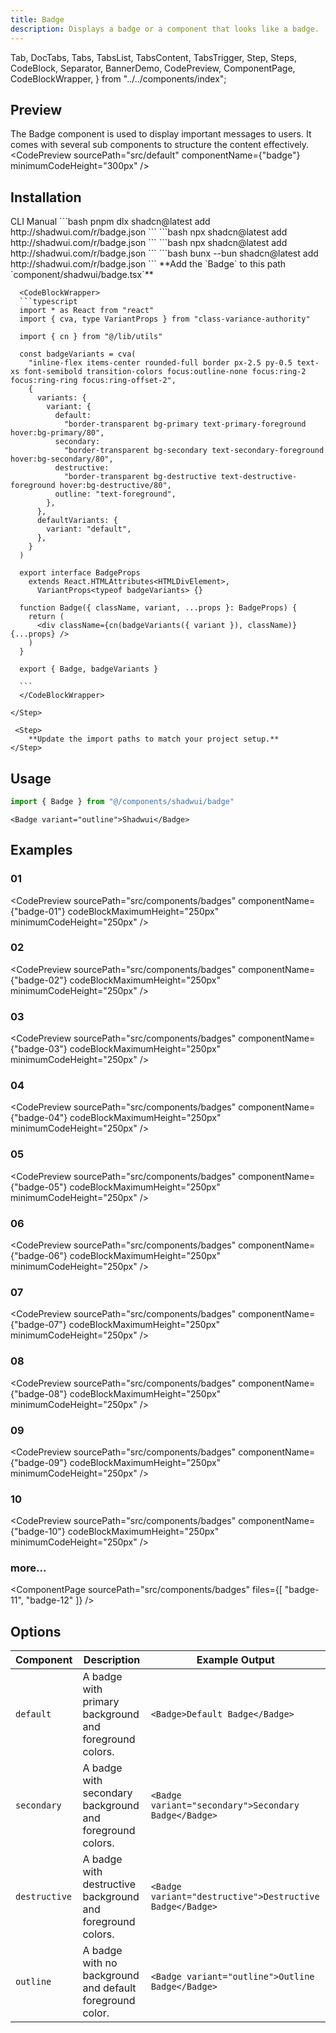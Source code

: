 ```yaml
---
title: Badge
description: Displays a badge or a component that looks like a badge.
---
```


  Tab,
  DocTabs,
  Tabs,
  TabsList,
  TabsContent,
  TabsTrigger,
  Step,
  Steps,
  CodeBlock,
  Separator,
  BannerDemo,
  CodePreview,
  ComponentPage,
  CodeBlockWrapper,
} from "../../components/index";

## Preview
The Badge component is used to display important messages to users. It comes with several sub components to structure the content effectively.
<CodePreview
  sourcePath="src/default"
  componentName={"badge"}
  minimumCodeHeight="300px"
/>

## Installation 
<Tabs defaultValue="cli">
  <TabsList className="pb-0 h-10 rounded-md bg-hidden">
    <TabsTrigger
      value="cli"
      className="rounded-sm px-2 py-1.5 data-[state=active]:text-chai data-[state=active]:underline data-[state=active]:underline-offset-10 data-[state=active]:decoration-3 hover:cursor-pointer data-[state=active]:bg-hidden data-[state=active]:shadow-none"
    >
      CLI
    </TabsTrigger>
    <TabsTrigger
      value="manual"
      className="rounded-sm px-2 py-1.5 data-[state=active]:text-chai data-[state=active]:underline data-[state=active]:underline-offset-10 data-[state=active]:decoration-3 hover:cursor-pointer data-[state=active]:bg-hidden data-[state=active]:shadow-none"
    >
      Manual
    </TabsTrigger>
  </TabsList>
  <Separator />
  <TabsContent value="cli" className="p-0 mt-0">
    <DocTabs items={["pnpm", "npm", "yarn", "bun"]}>
     <Tab value="pnpm">
        ```bash
        pnpm dlx shadcn@latest add http://shadwui.com/r/badge.json
        ```
      </Tab>
      <Tab value="npm">
        ```bash
        npx shadcn@latest add http://shadwui.com/r/badge.json
        ```
      </Tab>
      <Tab value="yarn">
        ```bash
        npx shadcn@latest add http://shadwui.com/r/badge.json
        ```
      </Tab>
      <Tab value="bun">
        ```bash
        bunx --bun shadcn@latest add http://shadwui.com/r/badge.json
        ```
      </Tab>
    </DocTabs>
  </TabsContent>

  <TabsContent value="manual" className="p-0 mt-0">
   <Steps>
    <Step>
      **Add the `Badge` to this path `component/shadwui/badge.tsx`**

      <CodeBlockWrapper>
      ```typescript
      import * as React from "react"
      import { cva, type VariantProps } from "class-variance-authority"

      import { cn } from "@/lib/utils"

      const badgeVariants = cva(
        "inline-flex items-center rounded-full border px-2.5 py-0.5 text-xs font-semibold transition-colors focus:outline-none focus:ring-2 focus:ring-ring focus:ring-offset-2",
        {
          variants: {
            variant: {
              default:
                "border-transparent bg-primary text-primary-foreground hover:bg-primary/80",
              secondary:
                "border-transparent bg-secondary text-secondary-foreground hover:bg-secondary/80",
              destructive:
                "border-transparent bg-destructive text-destructive-foreground hover:bg-destructive/80",
              outline: "text-foreground",
            },
          },
          defaultVariants: {
            variant: "default",
          },
        }
      )

      export interface BadgeProps
        extends React.HTMLAttributes<HTMLDivElement>,
          VariantProps<typeof badgeVariants> {}

      function Badge({ className, variant, ...props }: BadgeProps) {
        return (
          <div className={cn(badgeVariants({ variant }), className)} {...props} />
        )
      }

      export { Badge, badgeVariants }

      ```
      </CodeBlockWrapper>
      
    </Step>

     <Step>
        **Update the import paths to match your project setup.**
    </Step>
   </Steps>
  </TabsContent>
</Tabs>

## Usage
```jsx
import { Badge } from "@/components/shadwui/badge"
```

```tsx
<Badge variant="outline">Shadwui</Badge>
```

## Examples
### 01
<CodePreview
  sourcePath="src/components/badges"
  componentName={"badge-01"}
  codeBlockMaximumHeight="250px"
  minimumCodeHeight="250px"
/>

### 02
<CodePreview
  sourcePath="src/components/badges"
  componentName={"badge-02"}
  codeBlockMaximumHeight="250px"
  minimumCodeHeight="250px"
/>

### 03
<CodePreview
  sourcePath="src/components/badges"
  componentName={"badge-03"}
  codeBlockMaximumHeight="250px"
  minimumCodeHeight="250px"
/>

### 04
<CodePreview
  sourcePath="src/components/badges"
  componentName={"badge-04"}
  codeBlockMaximumHeight="250px"
  minimumCodeHeight="250px"
/>

### 05
<CodePreview
  sourcePath="src/components/badges"
  componentName={"badge-05"}
  codeBlockMaximumHeight="250px"
  minimumCodeHeight="250px"
/>

### 06
<CodePreview
  sourcePath="src/components/badges"
  componentName={"badge-06"}
  codeBlockMaximumHeight="250px"
  minimumCodeHeight="250px"
/>

### 07
<CodePreview
  sourcePath="src/components/badges"
  componentName={"badge-07"}
  codeBlockMaximumHeight="250px"
  minimumCodeHeight="250px"
/>

### 08
<CodePreview
  sourcePath="src/components/badges"
  componentName={"badge-08"}
  codeBlockMaximumHeight="250px"
  minimumCodeHeight="250px"
/>

### 09
<CodePreview
  sourcePath="src/components/badges"
  componentName={"badge-09"}
  codeBlockMaximumHeight="250px"
  minimumCodeHeight="250px"
/>

### 10
<CodePreview
  sourcePath="src/components/badges"
  componentName={"badge-10"}
  codeBlockMaximumHeight="250px"
  minimumCodeHeight="250px"
/>

### more...
<ComponentPage 
  sourcePath="src/components/badges"
  files={[
    "badge-11",
    "badge-12"
  ]}
/>

## Options
| Component     | Description                                                                 | Example Output                                           |
| ------------- | --------------------------------------------------------------------------- | -------------------------------------------------------- |
| `default`     | A badge with primary background and foreground colors.                      | `<Badge>Default Badge</Badge>`                           |
| `secondary`   | A badge with secondary background and foreground colors.                    | `<Badge variant="secondary">Secondary Badge</Badge>`     |
| `destructive` | A badge with destructive background and foreground colors.                  | `<Badge variant="destructive">Destructive Badge</Badge>` |
| `outline`     | A badge with no background and default foreground color.                    | `<Badge variant="outline">Outline Badge</Badge>`         |
